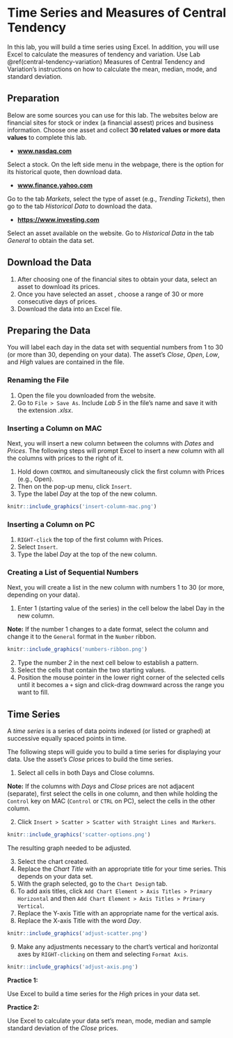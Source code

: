 # Time Series and Measures of Central Tendency {#time-series}

In this lab, you will build a time series using Excel. In addition, you will use Excel to calculate the measures of tendency and variation. Use Lab \@ref(central-tendency-variation) Measures of Central Tendency and Variation's instructions on how to calculate the mean, median, mode, and standard deviation.

## Preparation

Below are some sources you can use for this lab. The websites below are financial sites for stock or index (a financial assest) prices and business information. Choose one asset and collect **30 related values or more data values** to complete this lab. 

* [**www.nasdaq.com**](www.nasdaq.com)

Select a stock. On the left side menu in the webpage, there is the option for its historical quote, then download data.

* [**www.finance.yahoo.com**](www.finance.yahoo.com) 

Go to the tab *Markets*, select the type of asset (e.g., *Trending Tickets*), then go to the tab *Historical Data* to download the data.

* [**https://www.investing.com**](https://www.investing.com) 

Select an asset available on the website. Go to *Historical Data* in the tab *General* to obtain the data set.

## Download the Data

1. After choosing one of the financial sites to obtain your data, select an asset to download its prices.
2. Once you have selected an asset , choose a range of 30 or more consecutive days of prices.
3. Download the data into an Excel file.

## Preparing the Data
You will label each day in the data set with sequential numbers from 1 to 30 (or more than 30, depending on your data).
The asset's *Close*, *Open*, *Low*, and *High* values are contained in the file. 

### Renaming the File

1. Open the file you downloaded from the website. 
2. Go to `File > Save As`. Include *Lab 5* in the file’s name and save it with the extension *.xlsx*.

### Inserting a Column on MAC

Next, you will insert a new column between the columns with *Dates* and *Prices*. The following steps will prompt Excel to insert a new column with all the columns with prices to the right of it.

1. Hold down `CONTROL` and simultaneously click the first column with Prices (e.g., Open).
2. Then on the pop-up menu, click `Insert`.
3. Type the label *Day* at the top of the new column.

```r
knitr::include_graphics('insert-column-mac.png')
```

### Inserting a Column on PC

1. `RIGHT-click` the top of the first column with Prices.
2. Select `Insert`.
3. Type the label *Day* at the top of the new column.


### Creating a List of Sequential Numbers {#seq-numbers}

Next, you will create a list in the new column with numbers 1 to 30 (or more, depending on your data). 

1. Enter 1 (starting value of the series) in the cell below the label Day in the new column.

**Note:** If the number 1 changes to a date format, select the column and change it to the `General` format in the `Number` ribbon.

```r
knitr::include_graphics('numbers-ribbon.png')
```


2. Type the number *2* in the next cell below to establish a pattern.
3. Select the cells that contain the two starting values.
4. Position the mouse pointer in the lower right corner of the selected cells until it becomes a `+` sign and click-drag downward across the range you want to fill.

## Time Series

A *time series* is a series of data points indexed (or listed or graphed) at successive equally spaced points in time. 

The following steps will guide you to build a time series for displaying your data. Use the asset’s *Close* prices to build the time series.

1. Select all cells in both Days and Close columns.

**Note:** If the columns with *Days* and *Close* prices are not adjacent (separate), first select the cells in one column, and then while holding the `Control` key on MAC (`Control` or `CTRL` on PC), select the cells in the other column.

2. Click `Insert > Scatter > Scatter with Straight Lines and Markers`. 
 
```r
knitr::include_graphics('scatter-options.png')
```

The resulting graph needed to be adjusted.

3. Select the chart created. 
4. Replace the *Chart Title* with an appropriate title for your time series. This depends on your data set.
5. With the graph selected, go to the `Chart Desig`n tab. 
6. To add axis titles, click `Add Chart Element > Axis Titles > Primary Horizontal` and then `Add Chart Element > Axis Titles > Primary Vertical`.
7. Replace the Y-axis Title with an appropriate name for the vertical axis.
8. Replace the X-axis Title with the word *Day*.

```r
knitr::include_graphics('adjust-scatter.png')
``` 

9. Make any adjustments necessary to the chart’s vertical and horizontal axes by `RIGHT-clicking` on them and selecting `Format Axis`.

```r
knitr::include_graphics('adjust-axis.png')
```

**Practice 1:**

Use Excel to build a time series for the *High* prices in your data set.

**Practice 2:**

Use Excel to calculate your data set's mean, mode, median and sample standard deviation of the *Close* prices.

